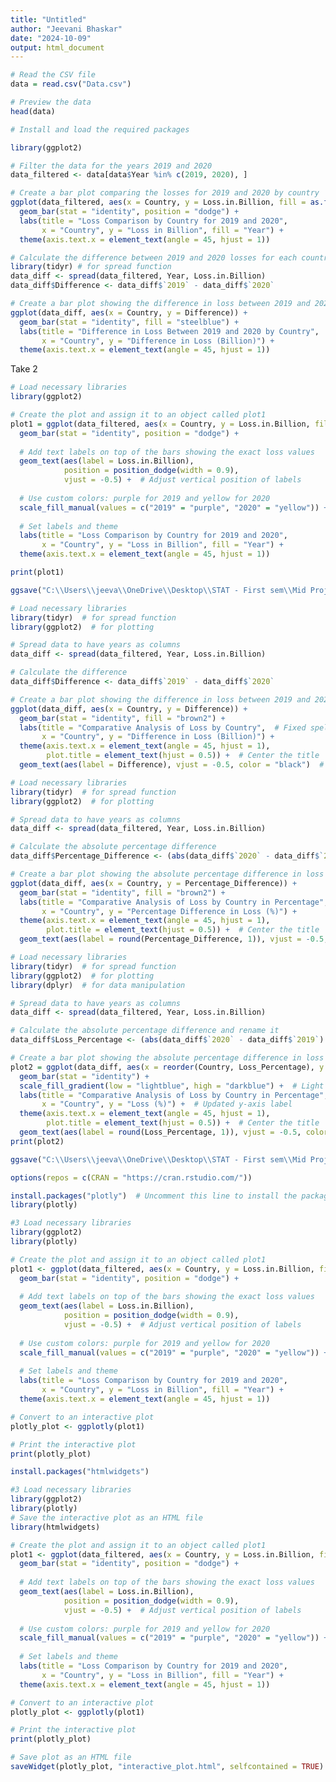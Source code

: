 ---
title: "Untitled"
author: "Jeevani Bhaskar"
date: "2024-10-09"
output: html_document
---

```{r}
# Read the CSV file
data = read.csv("Data.csv")
```


```{r}
# Preview the data
head(data)
```

```{r}
# Install and load the required packages
```


```{r}
library(ggplot2)
```


```{r}
# Filter the data for the years 2019 and 2020
data_filtered <- data[data$Year %in% c(2019, 2020), ]

# Create a bar plot comparing the losses for 2019 and 2020 by country
ggplot(data_filtered, aes(x = Country, y = Loss.in.Billion, fill = as.factor(Year))) +
  geom_bar(stat = "identity", position = "dodge") +
  labs(title = "Loss Comparison by Country for 2019 and 2020",
       x = "Country", y = "Loss in Billion", fill = "Year") +
  theme(axis.text.x = element_text(angle = 45, hjust = 1))
```

```{r}
# Calculate the difference between 2019 and 2020 losses for each country
library(tidyr) # for spread function
data_diff <- spread(data_filtered, Year, Loss.in.Billion)
data_diff$Difference <- data_diff$`2019` - data_diff$`2020`

# Create a bar plot showing the difference in loss between 2019 and 2020
ggplot(data_diff, aes(x = Country, y = Difference)) +
  geom_bar(stat = "identity", fill = "steelblue") +
  labs(title = "Difference in Loss Between 2019 and 2020 by Country",
       x = "Country", y = "Difference in Loss (Billion)") +
  theme(axis.text.x = element_text(angle = 45, hjust = 1))
```

Take 2
```{r}
# Load necessary libraries
library(ggplot2)

# Create the plot and assign it to an object called plot1
plot1 = ggplot(data_filtered, aes(x = Country, y = Loss.in.Billion, fill = as.factor(Year))) +
  geom_bar(stat = "identity", position = "dodge") +
  
  # Add text labels on top of the bars showing the exact loss values
  geom_text(aes(label = Loss.in.Billion), 
            position = position_dodge(width = 0.9), 
            vjust = -0.5) +  # Adjust vertical position of labels
  
  # Use custom colors: purple for 2019 and yellow for 2020
  scale_fill_manual(values = c("2019" = "purple", "2020" = "yellow")) +
  
  # Set labels and theme
  labs(title = "Loss Comparison by Country for 2019 and 2020",
       x = "Country", y = "Loss in Billion", fill = "Year") +
  theme(axis.text.x = element_text(angle = 45, hjust = 1))

print(plot1)
```

```{r}
ggsave("C:\\Users\\jeeva\\OneDrive\\Desktop\\STAT - First sem\\Mid Project\\Mid Project\\plot1_high_res.png", plot = plot1, dpi = 300, width = 14, height = 8, units = "in")
```


```{r}
# Load necessary libraries
library(tidyr)  # for spread function
library(ggplot2)  # for plotting

# Spread data to have years as columns
data_diff <- spread(data_filtered, Year, Loss.in.Billion)

# Calculate the difference
data_diff$Difference <- data_diff$`2019` - data_diff$`2020`

# Create a bar plot showing the difference in loss between 2019 and 2020
ggplot(data_diff, aes(x = Country, y = Difference)) +
  geom_bar(stat = "identity", fill = "brown2") +
  labs(title = "Comparative Analysis of Loss by Country",  # Fixed spelling of 'Comparative'
       x = "Country", y = "Difference in Loss (Billion)") +
  theme(axis.text.x = element_text(angle = 45, hjust = 1),
        plot.title = element_text(hjust = 0.5)) +  # Center the title
  geom_text(aes(label = Difference), vjust = -0.5, color = "black")  # Add values on top of the bars


```
```{r}
# Load necessary libraries
library(tidyr)  # for spread function
library(ggplot2)  # for plotting

# Spread data to have years as columns
data_diff <- spread(data_filtered, Year, Loss.in.Billion)

# Calculate the absolute percentage difference
data_diff$Percentage_Difference <- (abs(data_diff$`2020` - data_diff$`2019`) / data_diff$`2019`) * 100

# Create a bar plot showing the absolute percentage difference in loss between 2019 and 2020
ggplot(data_diff, aes(x = Country, y = Percentage_Difference)) +
  geom_bar(stat = "identity", fill = "brown2") +
  labs(title = "Comparative Analysis of Loss by Country in Percentage",
       x = "Country", y = "Percentage Difference in Loss (%)") +
  theme(axis.text.x = element_text(angle = 45, hjust = 1),
        plot.title = element_text(hjust = 0.5)) +  # Center the title
  geom_text(aes(label = round(Percentage_Difference, 1)), vjust = -0.5, color = "black")  # Add values on top of the bars

```
```{r}
# Load necessary libraries
library(tidyr)  # for spread function
library(ggplot2)  # for plotting
library(dplyr)  # for data manipulation

# Spread data to have years as columns
data_diff <- spread(data_filtered, Year, Loss.in.Billion)

# Calculate the absolute percentage difference and rename it
data_diff$Loss_Percentage <- (abs(data_diff$`2020` - data_diff$`2019`) / data_diff$`2019`) * 100

# Create a bar plot showing the absolute percentage difference in loss between 2019 and 2020
plot2 = ggplot(data_diff, aes(x = reorder(Country, Loss_Percentage), y = Loss_Percentage, fill = Loss_Percentage)) +
  geom_bar(stat = "identity") +
  scale_fill_gradient(low = "lightblue", high = "darkblue") +  # Light to dark gradient
  labs(title = "Comparative Analysis of Loss by Country in Percentage",
       x = "Country", y = "Loss (%)") +  # Updated y-axis label
  theme(axis.text.x = element_text(angle = 45, hjust = 1),
        plot.title = element_text(hjust = 0.5)) +  # Center the title
  geom_text(aes(label = round(Loss_Percentage, 1)), vjust = -0.5, color = "black")  # Add values on top of the bars
print(plot2)
```
```{r}
ggsave("C:\\Users\\jeeva\\OneDrive\\Desktop\\STAT - First sem\\Mid Project\\Mid Project\\plot2_high_res.png", plot = plot2, dpi = 300, width = 14, height = 8, units = "in")
```

```{r}
options(repos = c(CRAN = "https://cran.rstudio.com/"))

install.packages("plotly")  # Uncomment this line to install the package
library(plotly)

```

```{r}
#3 Load necessary libraries
library(ggplot2)
library(plotly)

# Create the plot and assign it to an object called plot1
plot1 <- ggplot(data_filtered, aes(x = Country, y = Loss.in.Billion, fill = as.factor(Year))) +
  geom_bar(stat = "identity", position = "dodge") +
  
  # Add text labels on top of the bars showing the exact loss values
  geom_text(aes(label = Loss.in.Billion), 
            position = position_dodge(width = 0.9), 
            vjust = -0.5) +  # Adjust vertical position of labels
  
  # Use custom colors: purple for 2019 and yellow for 2020
  scale_fill_manual(values = c("2019" = "purple", "2020" = "yellow")) +
  
  # Set labels and theme
  labs(title = "Loss Comparison by Country for 2019 and 2020",
       x = "Country", y = "Loss in Billion", fill = "Year") +
  theme(axis.text.x = element_text(angle = 45, hjust = 1))

# Convert to an interactive plot
plotly_plot <- ggplotly(plot1)

# Print the interactive plot
print(plotly_plot)
```
```{r}
install.packages("htmlwidgets")
```

```{r}
#3 Load necessary libraries
library(ggplot2)
library(plotly)
# Save the interactive plot as an HTML file
library(htmlwidgets)

# Create the plot and assign it to an object called plot1
plot1 <- ggplot(data_filtered, aes(x = Country, y = Loss.in.Billion, fill = as.factor(Year))) +
  geom_bar(stat = "identity", position = "dodge") +
  
  # Add text labels on top of the bars showing the exact loss values
  geom_text(aes(label = Loss.in.Billion), 
            position = position_dodge(width = 0.9), 
            vjust = -0.5) +  # Adjust vertical position of labels
  
  # Use custom colors: purple for 2019 and yellow for 2020
  scale_fill_manual(values = c("2019" = "purple", "2020" = "yellow")) +
  
  # Set labels and theme
  labs(title = "Loss Comparison by Country for 2019 and 2020",
       x = "Country", y = "Loss in Billion", fill = "Year") +
  theme(axis.text.x = element_text(angle = 45, hjust = 1))

# Convert to an interactive plot
plotly_plot <- ggplotly(plot1)

# Print the interactive plot
print(plotly_plot)

# Save plot as an HTML file
saveWidget(plotly_plot, "interactive_plot.html", selfcontained = TRUE)

```


```{r}
```

